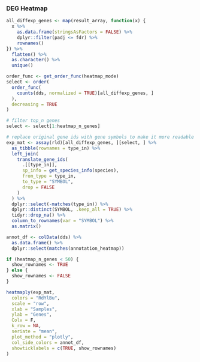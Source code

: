 ### DEG Heatmap

```r
all_diffexp_genes <- map(result_array, function(x) {
  x %>%
    as.data.frame(stringsAsFactors = FALSE) %>%
    dplyr::filter(padj <= fdr) %>%
    rownames()
}) %>%
  flatten() %>%
  as.character() %>%
  unique()

order_func <- get_order_func(heatmap_mode)
select <- order(
  order_func(
    counts(dds, normalized = TRUE)[all_diffexp_genes, ]
  ),
  decreasing = TRUE
)

# filter top_n genes
select <- select[1:heatmap_n_genes]

# replace original gene ids with gene symbols to make it more readable
exp_mat <- assay(rld)[all_diffexp_genes, ][select, ] %>%
  as_tibble(rownames = type_in) %>%
  left_join(
    translate_gene_ids(
      .[[type_in]],
      sp_info = get_species_info(species),
      from_type = type_in,
      to_type = "SYMBOL",
      drop = FALSE
    )
  ) %>%
  dplyr::select(-matches(type_in)) %>%
  dplyr::distinct(SYMBOL, .keep_all = TRUE) %>%
  tidyr::drop_na() %>%
  column_to_rownames(var = "SYMBOL") %>%
  as.matrix()

annot_df <- colData(dds) %>%
  as.data.frame() %>%
  dplyr::select(matches(annotation_heatmap))

if (heatmap_n_genes < 50) {
  show_rownames <- TRUE
} else {
  show_rownames <- FALSE
}

heatmaply(exp_mat,
  colors = "RdYlBu",
  scale = "row",
  xlab = "Samples",
  ylab = "Genes",
  Colv = F,
  k_row = NA,
  seriate = "mean",
  plot_method = "plotly",
  col_side_colors = annot_df,
  showticklabels = c(TRUE, show_rownames)
)
```
